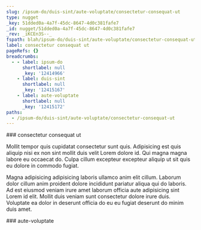 ```yaml
---
slug: /ipsum-do/duis-sint/aute-voluptate/consectetur-consequat-ut
type: nugget
_key: 51dded0a-4a7f-45dc-8647-4d0c381fafe7
_id: nugget/51dded0a-4a7f-45dc-8647-4d0c381fafe7
_rev: _iKCEn3S--_
fspath: blah/ipsum-do/duis-sint/aute-voluptate/consectetur-consequat-ut.md
label: consectetur consequat ut
pageRefs: {}
breadcrumbs:
  - - label: ipsum-do
      shortlabel: null
      _key: '12414966'
    - label: duis-sint
      shortlabel: null
      _key: '12415167'
    - label: aute-voluptate
      shortlabel: null
      _key: '12415172'
paths:
  - /ipsum-do/duis-sint/aute-voluptate/consectetur-consequat-ut
---
```


<NuggetArea>
<Nugget slug="/ipsum-do/duis-sint/aute-voluptate/consectetur-consequat-ut" type="nugget" _key="51dded0a-4a7f-45dc-8647-4d0c381fafe7" _id="nugget/51dded0a-4a7f-45dc-8647-4d0c381fafe7" _rev="_iKCEn3S--_" fspath="blah/ipsum-do/duis-sint/aute-voluptate/consectetur-consequat-ut.md" label="consectetur consequat ut" paths="/ipsum-do/duis-sint/aute-voluptate/consectetur-consequat-ut">
<NuggetBody>
### consectetur consequat ut

Mollit tempor quis cupidatat consectetur sunt quis. Adipisicing est quis aliquip nisi ex non sint mollit duis velit Lorem dolore id. Qui magna magna labore eu occaecat do. Culpa cillum excepteur excepteur aliquip ut sit quis eu dolore in commodo fugiat.

Magna adipisicing adipisicing laboris ullamco anim elit cillum. Laborum dolor cillum anim proident dolore incididunt pariatur aliqua qui do laboris. Ad est eiusmod veniam irure amet laborum officia aute adipisicing sint Lorem id elit. Mollit duis veniam sunt consectetur dolore irure duis. Voluptate ea dolor in deserunt officia do eu eu fugiat deserunt do minim duis amet.

</NuggetBody>
<Breadcrumbs>
<Crumbs>
<Crumb _key="12414966" label="ipsum-do" /><Crumb _key="12415167" label="duis-sint" /><Crumb _key="12415172" label="aute-voluptate" />
</Crumbs>
</Breadcrumbs>
</Nugget>

<NuggetsInbound>
</NuggetsInbound>
<NuggetsOutbound>
</NuggetsOutbound>
</NuggetArea>
<PassagesInbound>
<Passage direction="inbound" type="passage" _key="12415172" _id="passage/12415172" _rev="_iKCEn3S---" label="aute-voluptate" passage="aute-voluptate" fspath="blah/ipsum-do/duis-sint/aute-voluptate" paths="/ipsum-do/duis-sint/aute-voluptate" slug="/ipsum-do/duis-sint/aute-voluptate">
<NuggetBody>
### aute-voluptate

</NuggetBody>
<Breadcrumbs>
<Crumbs>
<Crumb _key="12414966" label="ipsum-do" /><Crumb _key="12415167" label="duis-sint" />
</Crumbs>
</Breadcrumbs>
</Passage>

</PassagesInbound>
<PassagesOutbound>
</PassagesOutbound>